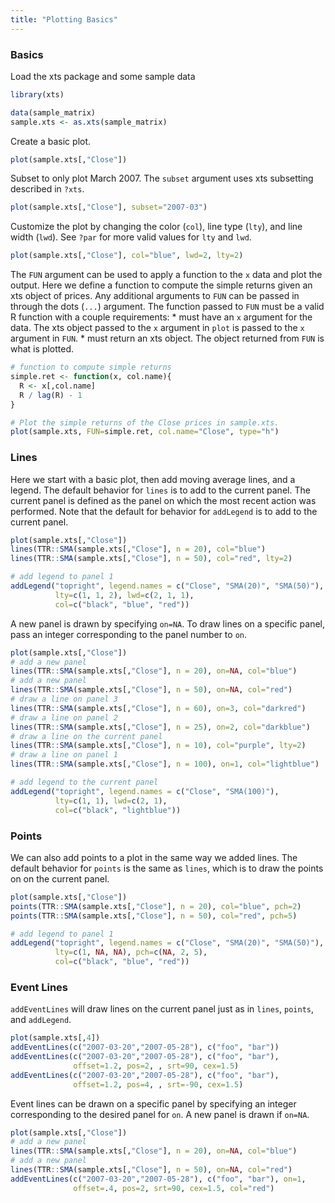 ```yaml
---
title: "Plotting Basics"
---
```


### Basics

Load the xts package and some sample data
```r
library(xts)

data(sample_matrix)
sample.xts <- as.xts(sample_matrix)
```

Create a basic plot.
```r
plot(sample.xts[,"Close"])
```

Subset to only plot March 2007. The `subset` argument uses xts subsetting
described in `?xts`.
```r
plot(sample.xts[,"Close"], subset="2007-03")
```

Customize the plot by changing the color (`col`), line type (`lty`), and 
line width (`lwd`). See `?par` for more valid values for `lty` and `lwd`. 
```r
plot(sample.xts[,"Close"], col="blue", lwd=2, lty=2)
```

The `FUN` argument can be used to apply a function to the `x` data and plot
the output. Here we define a function to compute the simple returns given
an xts object of prices. Any additional arguments to `FUN` can be passed in
through the dots (`...`) argument. The function passed to `FUN` must be a 
valid R function with a couple requirements:
* must have an `x` argument for the data. The xts object passed to the `x` 
argument in `plot` is passed to the `x` argument in `FUN`.
* must return an xts object. The object returned from `FUN` is what is plotted.
```r
# function to compute simple returns
simple.ret <- function(x, col.name){
  R <- x[,col.name]
  R / lag(R) - 1
}

# Plot the simple returns of the Close prices in sample.xts.
plot(sample.xts, FUN=simple.ret, col.name="Close", type="h")
```


### Lines

Here we start with a basic plot, then add moving average lines, and a legend.
The default behavior for `lines` is to add to the current panel. The current
panel is defined as the panel on which the most recent action was performed.
Note that the default for behavior for `addLegend` is to add to the 
current panel.
```r
plot(sample.xts[,"Close"])
lines(TTR::SMA(sample.xts[,"Close"], n = 20), col="blue")
lines(TTR::SMA(sample.xts[,"Close"], n = 50), col="red", lty=2)

# add legend to panel 1
addLegend("topright", legend.names = c("Close", "SMA(20)", "SMA(50)"), 
          lty=c(1, 1, 2), lwd=c(2, 1, 1),
          col=c("black", "blue", "red"))
```

A new panel is drawn by specifying `on=NA`. To draw lines on a specific 
panel, pass an integer corresponding to the panel number to `on`.
```r
plot(sample.xts[,"Close"])
# add a new panel
lines(TTR::SMA(sample.xts[,"Close"], n = 20), on=NA, col="blue")
# add a new panel
lines(TTR::SMA(sample.xts[,"Close"], n = 50), on=NA, col="red")
# draw a line on panel 3
lines(TTR::SMA(sample.xts[,"Close"], n = 60), on=3, col="darkred")
# draw a line on panel 2
lines(TTR::SMA(sample.xts[,"Close"], n = 25), on=2, col="darkblue")
# draw a line on the current panel
lines(TTR::SMA(sample.xts[,"Close"], n = 10), col="purple", lty=2)
# draw a line on panel 1
lines(TTR::SMA(sample.xts[,"Close"], n = 100), on=1, col="lightblue")

# add legend to the current panel
addLegend("topright", legend.names = c("Close", "SMA(100)"), 
          lty=c(1, 1), lwd=c(2, 1),
          col=c("black", "lightblue"))
```

### Points

We can also add points to a plot in the same way we added lines. The default
behavior for `points` is the same as `lines`, which is to draw the points on
on the current panel.
```r
plot(sample.xts[,"Close"])
points(TTR::SMA(sample.xts[,"Close"], n = 20), col="blue", pch=2)
points(TTR::SMA(sample.xts[,"Close"], n = 50), col="red", pch=5)

# add legend to panel 1
addLegend("topright", legend.names = c("Close", "SMA(20)", "SMA(50)"), 
          lty=c(1, NA, NA), pch=c(NA, 2, 5),
          col=c("black", "blue", "red"))
```

### Event Lines

`addEventLines` will draw lines on the current panel just as in `lines`, 
`points`, and `addLegend`.
```r
plot(sample.xts[,4])
addEventLines(c("2007-03-20","2007-05-28"), c("foo", "bar"))
addEventLines(c("2007-03-20","2007-05-28"), c("foo", "bar"), 
              offset=1.2, pos=2, , srt=90, cex=1.5)
addEventLines(c("2007-03-20","2007-05-28"), c("foo", "bar"), 
              offset=1.2, pos=4, , srt=-90, cex=1.5)


```

Event lines can be drawn on a specific panel by specifying an integer 
corresponding to the desired panel for `on`. A new panel is drawn if `on=NA`.
```r
plot(sample.xts[,"Close"])
# add a new panel
lines(TTR::SMA(sample.xts[,"Close"], n = 20), on=NA, col="blue")
# add a new panel
lines(TTR::SMA(sample.xts[,"Close"], n = 50), on=NA, col="red")
addEventLines(c("2007-03-20","2007-05-28"), c("foo", "bar"), on=1,
              offset=.4, pos=2, srt=90, cex=1.5, col="red")
```

